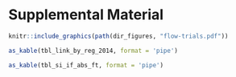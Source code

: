 # Supplemental Material {#supplement}

```r
knitr::include_graphics(path(dir_figures, "flow-trials.pdf"))
```

```r
as_kable(tbl_link_by_reg_2014, format = 'pipe')
```

```r
as_kable(tbl_si_if_abs_ft, format = 'pipe')
```

